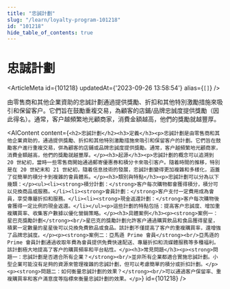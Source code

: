 ```yaml
---
title: "忠誠計劃"
slug: "/learn/loyalty-program-101218"
id: "101218"
hide_table_of_contents: true
---
```



# 忠誠計劃

<ArticleMeta id={101218} updatedAt={'2023-09-26 13:58:54'} alias={`[]`} />
<div className='border-solid border-b border-t-0 my-4 border-[var(--ifm-color-gray-300)]' />

由零售商和其他企業資助的忠誠計劃通過提供獎勵、折扣和其他特別激勵措施來吸引和保留客户。它們旨在鼓勵重複交易，為顧客的店鋪/品牌忠誠度提供獎勵（因此得名）。通常，客户越頻繁地光顧商家，消費金額越高，他們的獎勵就越豐厚。

<AIContent content={`<h2>忠誠計劃</h2><h3>定義</h3><p>忠誠計劃是由零售商和其他企業資助的，通過提供獎勵、折扣和其他特別激勵措施來吸引和保留客户的計劃。它們旨在鼓勵客户進行重複交易，併為顧客的店鋪或品牌忠誠度提供獎勵。通常，客户越頻繁地光顧商家，消費金額越高，他們的獎勵就越豐厚。</p><h3>起源</h3><p>忠誠計劃的概念可以追溯到 20 世紀初，當時一些零售商開始通過郵寄優惠券和積分卡來吸引客户。隨着時間的推移，特別是在 20 世紀末和 21 世紀初，隨着信息技術的發展，忠誠計劃變得更加複雜和多樣化，涵蓋了從簡單的積分卡到複雜的會員體系。</p><h3>類別與特點</h3><p>忠誠計劃可以分為以下幾類：</p><ul><li><strong>積分計劃：</strong>客户每次購物都會獲得積分，積分可以兑換商品或服務。</li><li><strong>會員計劃：</strong>客户支付一定費用成為會員，享受專屬折扣和服務。</li><li><strong>現金返還計劃：</strong>客户每次購物後會獲得一定比例的現金返還。</li></ul><p>這些計劃的特點包括：提高客户忠誠度、增加重複購買率、收集客户數據以優化營銷策略。</p><h3>具體案例</h3><p><strong>案例一：星巴克獎勵計劃</strong><br/>星巴克的獎勵計劃允許客户通過購買飲品和食品獲得星星，積累一定數量的星星後可以兑換免費飲品或食品。該計劃不僅提高了客户的重複購買率，還增強了品牌忠誠度。</p><p><strong>案例二：亞馬遜 Prime 會員</strong><br/>亞馬遜的 Prime 會員計劃通過收取年費為會員提供免費快速配送、專屬折扣和流媒體服務等多種福利。該計劃極大地提高了客户的購買頻率和平台粘性。</p><h3>常見問題</h3><p><strong>問題一：忠誠計劃是否適合所有企業？</strong><br/>並非所有企業都適合實施忠誠計劃。小型企業可能沒有足夠的資源來管理複雜的忠誠計劃，但可以考慮簡單的積分或折扣計劃。</p><p><strong>問題二：如何衡量忠誠計劃的效果？</strong><br/>可以通過客户保留率、重複購買率和客户滿意度等指標來衡量忠誠計劃的效果。</p>`} id={101218} />
